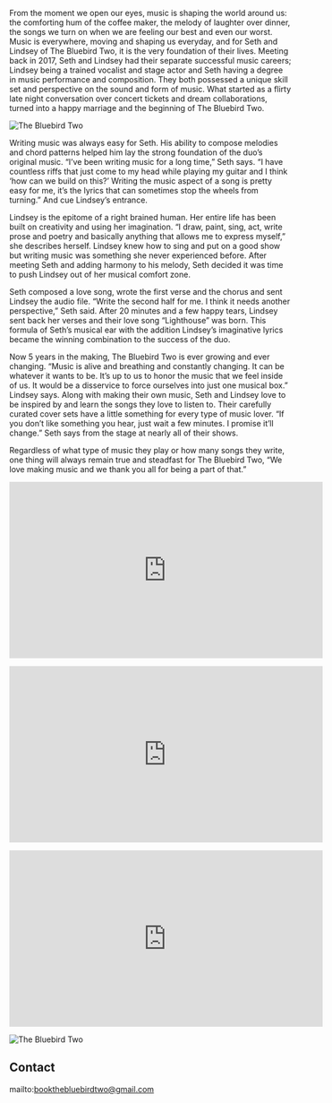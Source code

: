 <Banner />

<Container>
<p>From the moment we open our eyes, music is shaping the world around us: the comforting hum of the coffee maker, the melody of laughter over dinner, the songs we turn on when we are feeling our best and even our worst. Music is everywhere, moving and shaping us everyday, and for Seth and Lindsey of The Bluebird Two, it is the very foundation of their lives. Meeting back in 2017, Seth and Lindsey had their separate successful music careers; Lindsey being a trained vocalist and stage actor and Seth having a degree in music performance and composition. They both possessed a unique skill set and perspective on the sound and form of music. What started as a flirty late night conversation over concert tickets and dream collaborations, turned into a happy marriage and the beginning of The Bluebird Two.</p>

![The Bluebird Two](https://github.com/TBT2017/starter-musician-theme/blob/211eacf2969a20009b3e92a1df3c9dab8a65b693/content/images/Website%20Seth%201.png)

<p>Writing music was always easy for Seth. His ability to compose melodies and chord patterns helped him lay the strong foundation of the duo’s original music. “I’ve been writing music for a long time,” Seth says. “I have countless riffs that just come to my head while playing my guitar and I think ‘how can we build on this?’ Writing the music aspect of a song is pretty easy for me, it’s the lyrics that can sometimes stop the wheels from turning.” And cue Lindsey’s entrance.</p>

<p>Lindsey is the epitome of a right brained human. Her entire life has been built on creativity and using her imagination. “I draw, paint, sing, act, write prose and poetry and basically anything that allows me to express myself,” she describes herself. Lindsey knew how to sing and put on a good show but writing music was something she never experienced before. After meeting Seth and adding harmony to his melody, Seth decided it was time to push Lindsey out of her musical comfort zone.</p>

<p>Seth composed a love song, wrote the first verse and the chorus and sent Lindsey the audio file. “Write the second half for me. I think it needs another perspective,” Seth said. After 20 minutes and a few happy tears, Lindsey sent back her verses and their love song “Lighthouse” was born. This formula of Seth’s musical ear with the addition Lindsey’s imaginative lyrics became the winning combination to the success of the duo.</p>

<p>Now 5 years in the making, The Bluebird Two is ever growing and ever changing. “Music is alive and breathing and constantly changing. It can be whatever it wants to be. It’s up to us to honor the music that we feel inside of us. It would be a disservice to force ourselves into just one musical box.” Lindsey says. Along with making their own music, Seth and Lindsey love to be inspired by and learn the songs they love to listen to. Their carefully curated cover sets have a little something for every type of music lover. “If you don’t like something you hear, just wait a few minutes. I promise it’ll change.” Seth says from the stage at nearly all of their shows.</p> 

<p>Regardless of what type of music they play or how many songs they write, one thing will always remain true and steadfast for The Bluebird Two, “We love making music and we thank you all for being a part of that.”</p>

<p className="text-center"> <iframe width="560" height="315" src="https://www.youtube.com/embed/tOEr3FwhvFs" frameborder="0" allow="accelerometer; autoplay; encrypted-media; gyroscope; picture-in-picture" allowfullscreen></iframe> </p>
 
<p className="text-center"> <iframe width="560" height="315" src="https://www.youtube.com/embed/qJDqYHeVdeg" frameborder="0" allow="accelerometer; autoplay; encrypted-media; gyroscope; picture-in-picture" allowfullscreen></iframe> </p>
 
<p className="text-center"> <iframe src="https://open.spotify.com/embed/track/2MqQM7yEcev2Goa6YSGch6" width="560" height="315" frameborder="0" allowtransparency="true" allow="encrypted-media"></iframe> </p>

![The Bluebird Two](https://raw.githubusercontent.com/TBT2017/starter-musician-theme/master/content/images/Copy%20of%20TBT%20design%20idea%20Final%202.png)

<Releases releases={props.releases} />

<Shows shows={props.shows} />

## Contact

<!--
  The `id="contact"` attribute below is for creating internal anchor link.
  You can remove/change it, but make sure you edit the corresponding link
  in src/gatsby-theme-musician/config/navigation.yml
  See: https://learn.freecodecamp.org/responsive-web-design/basic-html-and-html5/link-to-internal-sections-of-a-page-with-anchor-elements/
-->

<div id="contact" className="text-center">

mailto:bookthebluebirdtwo@gmail.com

</div>

</Container>
